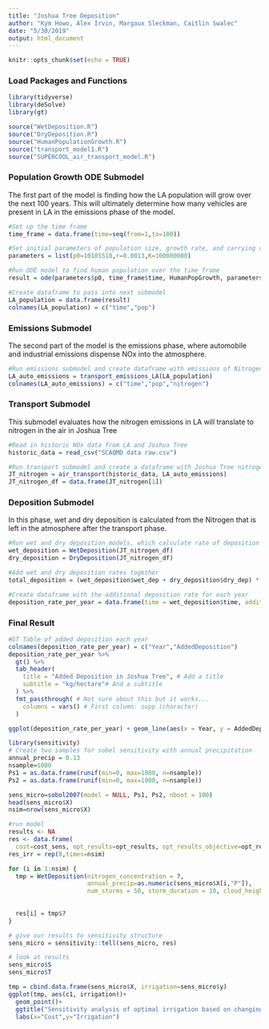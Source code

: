 ```yaml
---
title: "Joshua Tree Deposition"
author: "Kym Howo, Alex Irvin, Margaux Sleckman, Caitlin Swalec"
date: "5/30/2019"
output: html_document
---
```


```r
knitr::opts_chunk$set(echo = TRUE)
```

### Load Packages and Functions

```r
library(tidyverse)
library(deSolve)
library(gt)
```

```r
source("WetDeposition.R")
source("DryDeposition.R")
source("HumanPopulationGrowth.R")
source("transport_model1.R")
source("SUPERCOOL_air_transport_model.R")
```

### Population Growth ODE Submodel

The first part of the model is finding how the LA population will grow over the next 100 years. This will ultimately determine how many vehicles are present in LA in the emissions phase of the model. 

```r

#Set up the time frame
time_frame = data.frame(time=seq(from=1,to=100))

#Set initial parameters of population size, growth rate, and carrying capacity
parameters = list(p0=10105518,r=0.0013,K=100000000)

#Run ODE model to find human population over the time frame
result = ode(parameters$p0, time_frame$time, HumanPopGrowth, parameters)

#Create dataframe to pass into next submodel
LA_population = data.frame(result)
colnames(LA_population) = c("time","pop")

```


### Emissions Submodel

The second part of the model is the emissions phase, where automobile and industrial emissions dispense NOx into the atmosphere. 

```r

#Run emissions submodel and create dataframe with emissions of Nitrogen (in grams) per year
LA_auto_emissions = transport_emissions_LA(LA_population)
colnames(LA_auto_emissions) = c("time","pop","nitrogen")

```

### Transport Submodel

This submodel evaluates how the nitrogen emissions in LA will translate to nitrogen in the air in Joshua Tree

```r

#Read in historic NOx data from LA and Joshua Tree
historic_data = read_csv("SCAQMD data raw.csv")

#Run transport submodel and create a dataframe with Joshua Tree nitrogen (in grams) for each time step
JT_nitrogen = air_transport(historic_data, LA_auto_emissions)
JT_nitrogen_df = data.frame(JT_nitrogen[1])

```


### Deposition Submodel

In this phase, wet and dry deposition is calculated from the Nitrogen that is left in the atmosphere after the transport phase.

```r

#Run wet and dry deposition models, which calculate rate of deposition
wet_deposition = WetDeposition(JT_nitrogen_df)
dry_deposition = DryDeposition(JT_nitrogen_df)

#Add wet and dry deposition rates together
total_deposition = (wet_deposition$wet_dep + dry_deposition$dry_dep) * 0.0001

#Create dataframe with the additional deposition rate for each year
deposition_rate_per_year = data.frame(time = wet_deposition$time, additional_dep = total_deposition)

```

### Final Result

```r

#GT Table of added deposition each year
colnames(deposition_rate_per_year) = c("Year","AddedDeposition")
deposition_rate_per_year %>% 
  gt() %>% 
  tab_header(
    title = "Added Deposition in Joshua Tree", # Add a title
    subtitle = "kg/hectare"# And a subtitle
  ) %>%
  fmt_passthrough( # Not sure about this but it works...
    columns = vars() # First column: supp (character)
  )

ggplot(deposition_rate_per_year) + geom_line(aes(x = Year, y = AddedDeposition)) + theme_classic() + ylab("Total Deposition\n") + xlab("\nYear")

```

```r
library(sensitivity)
# Create two samples for sobel sensitivity with annual precipitation
annual_precip = 0.13
nsample=1000
Ps1 = as.data.frame(runif(min=0, max=1000, n=nsample))
Ps2 = as.data.frame(runif(min=0, max=1000, n=nsample))

sens_micro=sobol2007(model = NULL, Ps1, Ps2, nboot = 100)
head(sens_micro$X)
nsim=nrow(sens_micro$X)

#run model
results <- NA
res <- data.frame(
  cost=cost_sens, opt_results=opt_results, opt_results_objective=opt_results_objective)
res_irr = rep(0,times=nsim)

for (i in 1:nsim) {
  tmp = WetDeposition(nitrogen_concentration = ?,
                      annual_precip=as.numeric(sens_micro$X[i,"P"]),
                      num_storms = 50, storm_duration = 10, cloud_height = 610)
  
  
  res[i] = tmp$?
} 

# give our results to sensitivity structure
sens_micro = sensitivity::tell(sens_micro, res)

# look at results
sens_micro$S
sens_micro$T

tmp = cbind.data.frame(sens_micro$X, irrigation=sens_micro$y)
ggplot(tmp, aes(c1, irrigation))+
  geom_point()+
  ggtitle("Sensitivity analysis of optimal irrigation based on changing costs of irrigation, \n almond prices, temperature, and precipitation") +
  labs(x="Cost",y="Irrigation")
```

